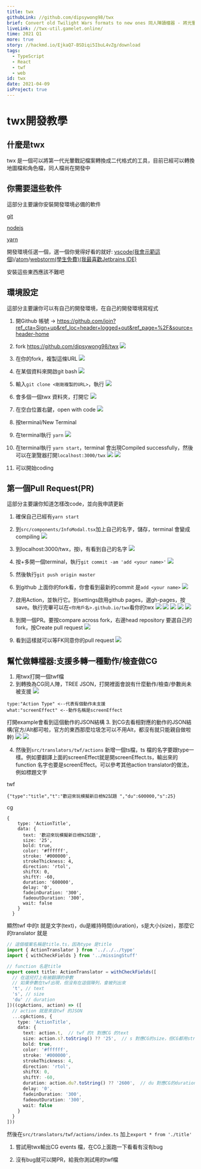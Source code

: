 ```yaml
---
title: twx
githubLink: //github.com/dipsywong98/twx
brief: Convert old Twilight Wars formats to new ones 同人陣讀檔器 - 將光暈戰記的舊資料格式轉換成新的
liveLink: //twx-util.gamelet.online/
time: 2021 Q1
more: true
story: //hackmd.io/EjkaQ7-BSDiqi5IbuL4vZg/download
tags:
  - TypeScript
  - React
  - twf
  - web
id: twx
date: 2021-04-09
isProject: true
---
```



# twx開發教學

## 什麼是twx

twx 是一個可以將第一代光暈戰記檔案轉換成二代格式的工具，目前已經可以轉換地圖檔和角色檔，同人檔尚在開發中

## 你需要這些軟件

這部分主要讓你安裝開發環境必備的軟件

[git](https://git-scm.com/book/zh-tw/v2/%E9%96%8B%E5%A7%8B-Git-%E5%AE%89%E8%A3%9D%E6%95%99%E5%AD%B8)

[nodejs](https://nodejs.org/en/)

[yarn](https://yarnpkg.com/getting-started/install)

開發環境任選一個，選一個你覺得好看的就好: [vscode(我會示範這個)](https://code.visualstudio.com/)/[atom](https://atom.io/)/[webstorm(學生免費)(我最喜歡Jetbrains IDE)](https://www.jetbrains.com/webstorm/)

安裝這些東西應該不難吧

## 環境設定

這部分主要讓你可以有自己的開發環境，在自己的開發環境寫程式

1. 開Github 帳號 -> https://github.com/join?ref_cta=Sign+up&ref_loc=header+logged+out&ref_page=%2F&source=header-home

1. fork https://github.com/dipsywong98/twx ![](https://i.imgur.com/MCW5SbX.png)

1. 在你的fork，複製這條URL
![](https://i.imgur.com/crVBeHQ.png)

1. 在某個資料來開啟git bash
![](https://i.imgur.com/JANiwQ0.png)

1. 輸入`git clone <剛剛複製的URL>`，執行
![](https://i.imgur.com/Tg3Sa2i.png)

1. 會多個一個twx 資料夾，打開它
![](https://i.imgur.com/uiScLAV.png)

1. 在空白位置右鍵，open with code
![](https://i.imgur.com/kfZzyTg.png)

1. 按terminal/New Terminal

1. 在terminal執行 `yarn`
![](https://i.imgur.com/WhbUqRO.png)

1. 在terminal執行 `yarn start`，terminal 會出現Compiled successfully，然後可以在瀏覽器打開`localhost:3000/twx`
![](https://i.imgur.com/iXfzQJQ.png)
![](https://i.imgur.com/mi5xm9e.png)

1. 可以開始coding

## 第一個Pull Request(PR)

這部分主要讓你知道怎樣改code，並向我申請更新

1. 確保自己已經有`yarn start`

1. 到`src/components/InfoModal.tsx`加上自己的名字，儲存，terminal 會變成compiling
![](https://i.imgur.com/onaEr5u.png)

1. 到localhost:3000/twx，按i，有看到自己的名字
![](https://i.imgur.com/QHibpUa.png)

1. 按+多開一個terminal，執行`git commit -am 'add <your name>'`
![](https://i.imgur.com/CGsUfSH.png)

1. 然後執行`git push origin master`

1. 到github 上面你的fork看，你會看到最新的commit 是`add <your name>`
![](https://i.imgur.com/vpNM1Ig.png)

1. 啟用Action，並執行它。到settings啟用github pages，選gh-pages，按save。執行完畢可以在`<你用戶名>.github.io/twx`看你的twx
![](https://i.imgur.com/MDqquBt.png)
![](https://i.imgur.com/OA3gykH.png)
![](https://i.imgur.com/jiaGvMd.png)
![](https://i.imgur.com/61ss2gJ.png)
![](https://i.imgur.com/vShrBM7.png)

1. 到開一個PR。要按compare across fork，右邊head repository 要選自己的fork，按Create pull request
![](https://i.imgur.com/o2E3Mwm.png)

1. 看到這樣就可以等FK同意你的pull request
![](https://i.imgur.com/oxDIS3d.png)

## 幫忙做轉檔器:支援多轉一種動作/檢查做CG

1. 用twx打開一個twf檔
2. 到轉換為CG同人陣，TREE JSON，打開裡面會說有什麼動作/檢查/參數尚未被支援
![](https://i.imgur.com/75dsYJ8.png)
```
type:"Action Type" <--代表有個動作未支援
what:"screenEffect" <--動作名稱是screenEffect
```
打開example會看到這個動作的JSON結構
3. 到CG去看相對應的動作的JSON結構(官方/Alt都可啦，官方的東西那麼垃圾怎可以不用Alt，都沒有就只能親自做啦幹)
![](https://i.imgur.com/wRbG9JW.png)
![](https://i.imgur.com/CuNqt3X.png)

4. 然後到`src/translators/twf/actions` 新增一個ts檔，ts 檔的名字要跟type一樣。例如要翻譯上面的screenEffect就是開screenEffect.ts，輸出來的function 名字也要是screenEffect。可以參考其他action translator的做法，例如標題文字

twf
```
{"type":"title","t":"歡迎來玩模擬新日檢N2試題 ","du":600000,"s":25}
```

cg
```
{
    type: 'ActionTitle',
    data: {
      text: '歡迎來玩模擬新日檢N2試題',
      size: '25',
      bold: true,
      color: '#ffffff',
      stroke: '#000000',
      strokeThickness: 4,
      direction: 'rtol',
      shiftX: 0,
      shiftY: -60,
      duration: '600000',
      delay: '0',
      fadeinDuration: '300',
      fadeoutDuration: '300',
      wait: false
    }
  }
  ```
  
顯然twf 中的t 就是文字(text)，du是維持時間(duration)，s是大小(size)，那麼它的translator 就是

```ts
// 這個檔案名稱是title.ts，因為type 是title
import { ActionTranslator } from '../../../type'
import { withCheckFields } from '../missingStuff'

// function 名是title
export const title: ActionTranslator = withCheckFields([
  // 在這兒打上有被翻譯的參數
  // 如果參數在twf出現，但沒有在這個陣列，會被列出來
  't', // text
  's', // size
  'du' // duration
])((cgActions, action) => ([
  // action 就是來自twf 的JSON
  ...cgActions, {
    type: 'ActionTitle',
    data: {
      text: action.t,  // twf 的t 對應CG 的text
      size: action.s?.toString() ?? '25',  // s 對應CG的size，但CG都用string，所以要toString，預設值是25
      bold: true,
      color: '#ffffff',
      stroke: '#000000',
      strokeThickness: 4,
      direction: 'rtol',
      shiftX: 0,
      shiftY: -60,
      duration: action.du?.toString() ?? '2600',  // du 對應CG的duration，但CG都用string，所以要toString，預設值是2600
      delay: '0',
      fadeinDuration: '300',
      fadeoutDuration: '300',
      wait: false
    }
  }
]))
```

然後在`src/translators/twf/actions/index.ts` 加上`export * from './title'`

1. 嘗試用twx輸出CG events 檔，在CG上面跑一下看看有沒有bug

1. 沒有bug就可以開PR，給我你測試用的twf檔

    